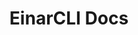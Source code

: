 ---
title: EinarCLI Docs
description: Get started building your docs site with Starlight.
template: splash
hero:
  tagline: Todo lo que necesitas para construir aplicaciones backend de otro nivel. Rápido, accesible y fácil de usar.
  image:
    file: ../../../assets/logo.svg
  actions:
    - text: Comienza aquí
      link: /es/getting-started/
      icon: right-arrow
      variant: primary
    - text: Ver en GitHub
      link: https://github.com/Ignaciojeria/einar
      icon: external
---